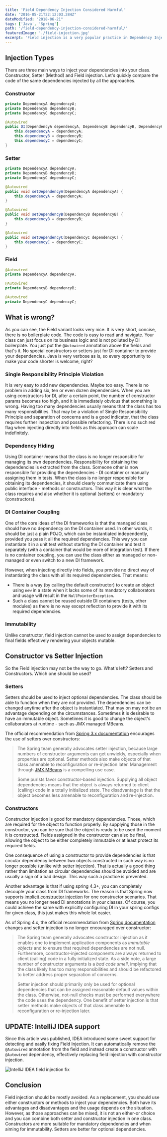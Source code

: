 ```yaml
---
title: 'Field Dependency Injection Considered Harmful'
date: "2016-05-21T22:12:03.284Z"
dateModified: "2018-06-21"
tags: ['Java', 'Spring']
path: '/field-dependency-injection-considered-harmful/'
featuredImage: './field-injection.jpg'
excerpt: 'Field injection is a very popular practice in Dependency Injection frameworks, such as Spring. It has, however, several serious trade-offs and should generally be avoided.'
---
```


<PostHeader frontmatter={props.data.mdx.frontmatter} />

## Injection Types

There are three main ways to inject your dependencies into your class. Constructor, Setter (Method) and Field injection. Let's quickly compare the code of the same dependencies injected by all the approaches.

### Constructor

```java
private DependencyA dependencyA;
private DependencyB dependencyB;
private DependencyC dependencyC;

@Autowired
public DI(DependencyA dependencyA, DependencyB dependencyB, DependencyC dependencyC) {
    this.dependencyA = dependencyA;
    this.dependencyB = dependencyB;
    this.dependencyC = dependencyC;
}
```

### Setter

```java
private DependencyA dependencyA;
private DependencyB dependencyB;
private DependencyC dependencyC;

@Autowired
public void setDependencyA(DependencyA dependencyA) {
    this.dependencyA = dependencyA;
}

@Autowired
public void setDependencyB(DependencyB dependencyB) {
    this.dependencyB = dependencyB;
}

@Autowired
public void setDependencyC(DependencyC dependencyC) {
    this.dependencyC = dependencyC;
}
```

### Field

```java
@Autowired
private DependencyA dependencyA;

@Autowired
private DependencyB dependencyB;

@Autowired
private DependencyC dependencyC;
```

## What is wrong?

As you can see, the Field variant looks very nice. It is very short, concise, there is no boilerplate code. The code is easy to read and navigate. Your class can just focus on its business logic and is not polluted by DI boilerplate. You just put the `@Autowired` annotation above the fields and that's it. No special constructors or setters just for DI container to provide your dependencies. Java is very verbose as is, so every opportunity to make your code shorter is welcome, right?

### Single Responsibility Principle Violation

It is very easy to add new dependencies. Maybe too easy. There is no problem in adding six, ten or even dozen dependencies. When you are using constructors for DI, after a certain point, the number of constructor params becomes too high, and it is immediately obvious that something is wrong. Having too many dependencies usually means that the class has too many responsibilities. That may be a violation of Single Responsibility Principle and separation of concerns and is a good indicator, that the class requires further inspection and possible refactoring. There is no such red flag when injecting directly into fields as this approach can scale indefinitely.

### Dependency Hiding

Using DI container means that the class is no longer responsible for managing its own dependencies. Responsibility for obtaining the dependencies is extracted from the class. Someone other is now responsible for providing the dependencies - DI container or manually assigning them in tests. When the class is no longer responsible for obtaining its dependencies, it should clearly communicate them using public interface - methods or constructors. This way it is clear what the class requires and also whether it is optional (setters) or mandatory (constructors).

### DI Container Coupling

One of the core ideas of the DI frameworks is that the managed class should have no dependency on the DI container used. In other words, it should be just a plain POJO, which can be instantiated independently, provided you pass it all the required dependencies. This way you can instantiate it in a unit test without starting the DI container and test it separately (with a container that would be more of integration test). If there is no container coupling, you can use the class either as managed or non-managed or even switch to a new DI framework.

However, when injecting directly into fields, you provide no direct way of instantiating the class with all its required dependencies. That means:

-   There is a way (by calling the default constructor) to create an object using `new` in a state when it lacks some of its mandatory collaborators and usage will result in the `NullPointerException`.
-   Such a class cannot be reused outside DI containers (tests, other modules) as there is no way except reflection to provide it with its required dependencies.

### Immutability

Unlike constructor, field injection cannot be used to assign dependencies to final fields effectively rendering your objects mutable.

## Constructor vs Setter Injection

So the Field injection may not be the way to go. What's left? Setters and Constructors. Which one should be used?

### Setters

Setters should be used to inject optional dependencies. The class should be able to function when they are not provided. The dependencies can be changed anytime after the object is instantiated. That may on may not be an advantage depending on the circumstances. Sometimes it is desirable to have an immutable object. Sometimes it is good to change the object's collaborators at runtime - such as JMX managed MBeans.

The official recommendation from [Spring 3.x documentation](http://docs.spring.io/spring/docs/3.1.x/spring-framework-reference/html/beans.html#d0e2778) encourages the use of setters over constructors:

> The Spring team generally advocates setter injection, because large numbers of constructor arguments can get unwieldy, especially when properties are optional. Setter methods also make objects of that class amenable to reconfiguration or re-injection later. Management through [JMX MBeans](http://docs.spring.io/spring/docs/3.1.x/spring-framework-reference/html/jmx.html "23. JMX") is a compelling use case.
>
> Some purists favor constructor-based injection. Supplying all object dependencies means that the object is always returned to client (calling) code in a totally initialized state. The disadvantage is that the object becomes less amenable to reconfiguration and re-injection.

### Constructors

Constructor injection is good for mandatory dependencies. Those, which are required for the object to function properly. By supplying those in the constructor, you can be sure that the object is ready to be used the moment it is constructed. Fields assigned in the constructor can also be final, allowing the object to be either completely immutable or at least protect its required fields.

One consequence of using a constructor to provide dependencies is that circular dependency between two objects constructed in such way is no longer possible (unlike with setter injection). That is actually a good thing rather than limitation as circular dependencies should be avoided and are usually a sign of a bad design. This way such a practice is prevented.

Another advantage is that if using spring 4.3+, you can completely decouple your class from DI frameworks. The reason is that Spring now supports [implicit constructor injection](https://spring.io/blog/2016/03/04/core-container-refinements-in-spring-framework-4-3) for one constructor scenarios. That means you no longer need DI annotations in your classes. Of course, you could achieve the same with explicitly configuring DI in your spring configs for given class, this just makes this whole lot easier.

As of Spring 4.x, the official recommendation from [Spring documentation](http://docs.spring.io/spring/docs/4.2.x/spring-framework-reference/html/beans.html#beans-constructor-injection) changes and setter injection is no longer encouraged over constructor:

> The Spring team generally advocates constructor injection as it enables one to implement application components as *immutable objects* and to ensure that required dependencies are not null. Furthermore, constructor-injected components are always returned to client (calling) code in a fully initialized state. As a side note, a large number of constructor arguments is a *bad code smell*, implying that the class likely has too many responsibilities and should be refactored to better address proper separation of concerns.
>
> Setter injection should primarily only be used for optional dependencies that can be assigned reasonable default values within the class. Otherwise, not-null checks must be performed everywhere the code uses the dependency. One benefit of setter injection is that setter methods make objects of that class amenable to reconfiguration or re-injection later.

## UPDATE: IntelliJ IDEA support
Since this article was published, IDEA introduced some sweet support for detecting and easily fixing Field Injection. It can automatically remove the `@Autowired` annotation from the field and instead create a constructor with `@Autowired` dependency, effectively replacing field injection with constructor injection.

![IntelliJ IDEA field injection fix](./idea-field-injection.gif)

## Conclusion

Field injection should be mostly avoided. As a replacement, you should use either constructors or methods to inject your dependencies. Both have its advantages and disadvantages and the usage depends on the situation. However, as those approaches can be mixed, it is not an either-or choice and you can combine both setter and constructor injection in one class. Constructors are more suitable for mandatory dependencies and when aiming for immutability. Setters are better for optional dependencies.
